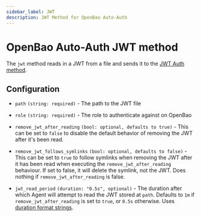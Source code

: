 ```yaml
---
sidebar_label: JWT
description: JWT Method for OpenBao Auto-Auth
---
```


# OpenBao Auto-Auth JWT method

The `jwt` method reads in a JWT from a file and sends it to the [JWT Auth
method](../../../auth/jwt/index.mdx).

## Configuration

- `path` `(string: required)` - The path to the JWT file

- `role` `(string: required)` - The role to authenticate against on OpenBao

- `remove_jwt_after_reading` `(bool: optional, defaults to true)` -
  This can be set to `false` to disable the default behavior of removing the
  JWT after it's been read.

- `remove_jwt_follows_symlinks` `(bool: optional, defaults to false)` -
This can be set to `true` to follow symlinks when removing the JWT after it has been read
when executing the `remove_jwt_after_reading` behaviour. If set to false, it will delete
the symlink, not the JWT. Does nothing if `remove_jwt_after_reading` is false.

- `jwt_read_period` `(duration: "0.5s", optional)` - The duration after which
Agent will attempt to read the JWT stored at `path`. Defaults to `1m` if
`remove_jwt_after_reading` is set to `true`, or `0.5s` otherwise.
Uses [duration format strings](../../../concepts/duration-format.mdx).
